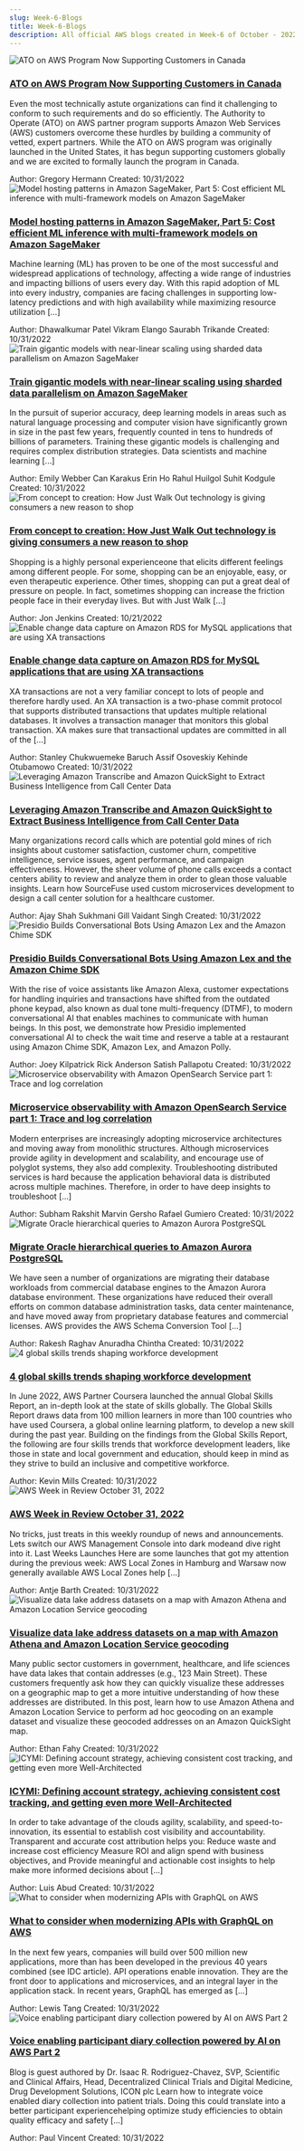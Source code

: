 ```yaml
---
slug: Week-6-Blogs
title: Week-6-Blogs
description: All official AWS blogs created in Week-6 of October - 2022. Checkout the full list of historical blogs at www.awsconcepts.com
---
```

<div class="all-blog-posts">
  <div class="blog-post">
    <div class="top-container">
      <div class="image-container">
          <img src="https://d2908q01vomqb2.cloudfront.net/77de68daecd823babbb58edb1c8e14d7106e83bb/2022/10/31/ATO-on-AWS-Canada-Launch-1-300x150.png" alt="ATO on AWS Program Now Supporting Customers in Canada" class="image"/>
      </div>
      <div class="content">
          <h3><a href="https://aws.amazon.com/blogs/apn/ato-on-aws-program-now-supporting-customers-in-canada/">ATO on AWS Program Now Supporting Customers in Canada</a></h3>
          <p>Even the most technically astute organizations can find it challenging to conform to such requirements and do so efficiently. The Authority to Operate (ATO) on AWS partner program supports Amazon Web Services (AWS) customers overcome these hurdles by building a community of vetted, expert partners. While the ATO on AWS program was originally launched in the United States, it has begun supporting customers globally and we are excited to formally launch the program in Canada.</p>
          <div class="meta-data">
            <span class="meta-item">Author: <span class="primary-text">Gregory Hermann 
</span></span>
            <span>Created: <span class="primary-text">10/31/2022</span></span>
          </div>
      </div>
    </div>
  </div>
  <div class="blog-post">
    <div class="top-container">
      <div class="image-container">
          <img src="" alt="Model hosting patterns in Amazon SageMaker, Part 5: Cost efficient ML inference with multi-framework models on Amazon SageMaker" class="image"/>
      </div>
      <div class="content">
          <h3><a href="https://aws.amazon.com/blogs/machine-learning/part-5-model-hosting-patterns-in-amazon-sagemaker-cost-efficient-ml-inference-with-multi-framework-models-on-amazon-sagemaker/">Model hosting patterns in Amazon SageMaker, Part 5: Cost efficient ML inference with multi-framework models on Amazon SageMaker</a></h3>
          <p>Machine learning (ML) has proven to be one of the most successful and widespread applications of technology, affecting a wide range of industries and impacting billions of users every day. With this rapid adoption of ML into every industry, companies are facing challenges in supporting low-latency predictions and with high availability while maximizing resource utilization [...]</p>
          <div class="meta-data">
            <span class="meta-item">Author: <span class="primary-text">Dhawalkumar Patel 
Vikram Elango 
Saurabh Trikande 
</span></span>
            <span>Created: <span class="primary-text">10/31/2022</span></span>
          </div>
      </div>
    </div>
  </div>
  <div class="blog-post">
    <div class="top-container">
      <div class="image-container">
          <img src="" alt="Train gigantic models with near-linear scaling using sharded data parallelism on Amazon SageMaker" class="image"/>
      </div>
      <div class="content">
          <h3><a href="https://aws.amazon.com/blogs/machine-learning/train-gigantic-models-with-near-linear-scaling-using-sharded-data-parallelism-on-amazon-sagemaker/">Train gigantic models with near-linear scaling using sharded data parallelism on Amazon SageMaker</a></h3>
          <p>In the pursuit of superior accuracy, deep learning models in areas such as natural language processing and computer vision have significantly grown in size in the past few years, frequently counted in tens to hundreds of billions of parameters. Training these gigantic models is challenging and requires complex distribution strategies. Data scientists and machine learning [...]</p>
          <div class="meta-data">
            <span class="meta-item">Author: <span class="primary-text">Emily Webber 
Can Karakus 
Erin Ho 
Rahul Huilgol 
Suhit Kodgule 
</span></span>
            <span>Created: <span class="primary-text">10/31/2022</span></span>
          </div>
      </div>
    </div>
  </div>
  <div class="blog-post">
    <div class="top-container">
      <div class="image-container">
          <img src="https://d2908q01vomqb2.cloudfront.net/c5b76da3e608d34edb07244cd9b875ee86906328/2022/10/20/jwo-omni-300x157.png" alt="From concept to creation: How Just Walk Out technology is giving consumers a new reason to shop" class="image"/>
      </div>
      <div class="content">
          <h3><a href="https://aws.amazon.com/blogs/industries/from-concept-to-creation-how-just-walk-out-technology-is-giving-consumers-a-new-reason-to-shop/">From concept to creation: How Just Walk Out technology is giving consumers a new reason to shop</a></h3>
          <p>Shopping is a highly personal experienceone that elicits different feelings among different people. For some, shopping can be an enjoyable, easy, or even therapeutic experience. Other times, shopping can put a great deal of pressure on people. In fact, sometimes shopping can increase the friction people face in their everyday lives. But with Just Walk [...]</p>
          <div class="meta-data">
            <span class="meta-item">Author: <span class="primary-text">Jon Jenkins 
</span></span>
            <span>Created: <span class="primary-text">10/21/2022</span></span>
          </div>
      </div>
    </div>
  </div>
  <div class="blog-post">
    <div class="top-container">
      <div class="image-container">
          <img src="" alt="Enable change data capture on Amazon RDS for MySQL applications that are using XA transactions" class="image"/>
      </div>
      <div class="content">
          <h3><a href="https://aws.amazon.com/blogs/database/enable-change-data-capture-on-amazon-rds-for-mysql-applications-that-are-using-xa-transactions/">Enable change data capture on Amazon RDS for MySQL applications that are using XA transactions</a></h3>
          <p>XA transactions are not a very familiar concept to lots of people and therefore hardly used. An XA transaction is a two-phase commit protocol that supports distributed transactions that updates multiple relational databases. It involves a transaction manager that monitors this global transaction. XA makes sure that transactional updates are committed in all of the [...]</p>
          <div class="meta-data">
            <span class="meta-item">Author: <span class="primary-text">Stanley Chukwuemeke 
Baruch Assif Osoveskiy 
Kehinde Otubamowo 
</span></span>
            <span>Created: <span class="primary-text">10/31/2022</span></span>
          </div>
      </div>
    </div>
  </div>
  <div class="blog-post">
    <div class="top-container">
      <div class="image-container">
          <img src="https://d2908q01vomqb2.cloudfront.net/77de68daecd823babbb58edb1c8e14d7106e83bb/2022/10/31/SourceFuse-APN-Blog-103122-300x150.png" alt="Leveraging Amazon Transcribe and Amazon QuickSight to Extract Business Intelligence from Call Center Data" class="image"/>
      </div>
      <div class="content">
          <h3><a href="https://aws.amazon.com/blogs/apn/leveraging-amazon-transcribe-and-amazon-quicksight-to-extract-business-intelligence-from-call-center-data/">Leveraging Amazon Transcribe and Amazon QuickSight to Extract Business Intelligence from Call Center Data</a></h3>
          <p>Many organizations record calls which are potential gold mines of rich insights about customer satisfaction, customer churn, competitive intelligence, service issues, agent performance, and campaign effectiveness. However, the sheer volume of phone calls exceeds a contact centers ability to review and analyze them in order to glean those valuable insights. Learn how SourceFuse used custom microservices development to design a call center solution for a healthcare customer.</p>
          <div class="meta-data">
            <span class="meta-item">Author: <span class="primary-text">Ajay Shah 
Sukhmani Gill 
Vaidant Singh 
</span></span>
            <span>Created: <span class="primary-text">10/31/2022</span></span>
          </div>
      </div>
    </div>
  </div>
  <div class="blog-post">
    <div class="top-container">
      <div class="image-container">
          <img src="https://d2908q01vomqb2.cloudfront.net/77de68daecd823babbb58edb1c8e14d7106e83bb/2022/10/31/Presidio-APN-Blog-103122-300x150.png" alt="Presidio Builds Conversational Bots Using Amazon Lex and the Amazon Chime SDK" class="image"/>
      </div>
      <div class="content">
          <h3><a href="https://aws.amazon.com/blogs/apn/presidio-builds-conversational-bots-using-amazon-lex-and-the-amazon-chime-sdk/">Presidio Builds Conversational Bots Using Amazon Lex and the Amazon Chime SDK</a></h3>
          <p>With the rise of voice assistants like Amazon Alexa, customer expectations for handling inquiries and transactions have shifted from the outdated phone keypad, also known as dual tone multi-frequency (DTMF), to modern conversational AI that enables machines to communicate with human beings. In this post, we demonstrate how Presidio implemented conversational AI to check the wait time and reserve a table at a restaurant using Amazon Chime SDK, Amazon Lex, and Amazon Polly.</p>
          <div class="meta-data">
            <span class="meta-item">Author: <span class="primary-text">Joey Kilpatrick 
Rick Anderson 
Satish Pallapotu 
</span></span>
            <span>Created: <span class="primary-text">10/31/2022</span></span>
          </div>
      </div>
    </div>
  </div>
  <div class="blog-post">
    <div class="top-container">
      <div class="image-container">
          <img src="" alt="Microservice observability with Amazon OpenSearch Service part 1: Trace and log correlation" class="image"/>
      </div>
      <div class="content">
          <h3><a href="https://aws.amazon.com/blogs/big-data/part-1-microservice-observability-with-amazon-opensearch-service-trace-and-log-correlation/">Microservice observability with Amazon OpenSearch Service part 1: Trace and log correlation</a></h3>
          <p>Modern enterprises are increasingly adopting microservice architectures and moving away from monolithic structures. Although microservices provide agility in development and scalability, and encourage use of polyglot systems, they also add complexity. Troubleshooting distributed services is hard because the application behavioral data is distributed across multiple machines. Therefore, in order to have deep insights to troubleshoot [...]</p>
          <div class="meta-data">
            <span class="meta-item">Author: <span class="primary-text">Subham Rakshit 
Marvin Gersho 
Rafael Gumiero 
</span></span>
            <span>Created: <span class="primary-text">10/31/2022</span></span>
          </div>
      </div>
    </div>
  </div>
  <div class="blog-post">
    <div class="top-container">
      <div class="image-container">
          <img src="" alt="Migrate Oracle hierarchical queries to Amazon Aurora PostgreSQL" class="image"/>
      </div>
      <div class="content">
          <h3><a href="https://aws.amazon.com/blogs/database/migrate-oracle-hierarchical-queries-to-amazon-aurora-postgresql/">Migrate Oracle hierarchical queries to Amazon Aurora PostgreSQL</a></h3>
          <p>We have seen a number of organizations are migrating their database workloads from commercial database engines to the Amazon Aurora database environment. These organizations have reduced their overall efforts on common database administration tasks, data center maintenance, and have moved away from proprietary database features and commercial licenses. AWS provides the AWS Schema Conversion Tool [...]</p>
          <div class="meta-data">
            <span class="meta-item">Author: <span class="primary-text">Rakesh Raghav 
Anuradha Chintha 
</span></span>
            <span>Created: <span class="primary-text">10/31/2022</span></span>
          </div>
      </div>
    </div>
  </div>
  <div class="blog-post">
    <div class="top-container">
      <div class="image-container">
          <img src="" alt="4 global skills trends shaping workforce development" class="image"/>
      </div>
      <div class="content">
          <h3><a href="https://aws.amazon.com/blogs/publicsector/4-global-skills-trends-shaping-workforce-development/">4 global skills trends shaping workforce development</a></h3>
          <p>In June 2022, AWS Partner Coursera launched the annual Global Skills Report, an in-depth look at the state of skills globally. The Global Skills Report draws data from 100 million learners in more than 100 countries who have used Coursera, a global online learning platform, to develop a new skill during the past year. Building on the findings from the Global Skills Report, the following are four skills trends that workforce development leaders, like those in state and local government and education, should keep in mind as they strive to build an inclusive and competitive workforce.</p>
          <div class="meta-data">
            <span class="meta-item">Author: <span class="primary-text">Kevin Mills 
</span></span>
            <span>Created: <span class="primary-text">10/31/2022</span></span>
          </div>
      </div>
    </div>
  </div>
  <div class="blog-post">
    <div class="top-container">
      <div class="image-container">
          <img src="https://d2908q01vomqb2.cloudfront.net/da4b9237bacccdf19c0760cab7aec4a8359010b0/2022/10/31/AWS-WIR-10.31.22-300x150.png" alt="AWS Week in Review October 31, 2022" class="image"/>
      </div>
      <div class="content">
          <h3><a href="https://aws.amazon.com/blogs/aws/aws-week-in-review-october-31-2022/">AWS Week in Review October 31, 2022</a></h3>
          <p>No tricks, just treats in this weekly roundup of news and announcements. Lets switch our AWS Management Console into dark modeand dive right into it. Last Weeks Launches Here are some launches that got my attention during the previous week: AWS Local Zones in Hamburg and Warsaw now generally available AWS Local Zones help [...]</p>
          <div class="meta-data">
            <span class="meta-item">Author: <span class="primary-text">Antje Barth 
</span></span>
            <span>Created: <span class="primary-text">10/31/2022</span></span>
          </div>
      </div>
    </div>
  </div>
  <div class="blog-post">
    <div class="top-container">
      <div class="image-container">
          <img src="" alt="Visualize data lake address datasets on a map with Amazon Athena and Amazon Location Service geocoding" class="image"/>
      </div>
      <div class="content">
          <h3><a href="https://aws.amazon.com/blogs/publicsector/visualize-data-lake-address-datasets-map-amazon-athena-amazon-location-service-geocoding/">Visualize data lake address datasets on a map with Amazon Athena and Amazon Location Service geocoding</a></h3>
          <p>Many public sector customers in government, healthcare, and life sciences have data lakes that contain addresses (e.g., 123 Main Street). These customers frequently ask how they can quickly visualize these addresses on a geographic map to get a more intuitive understanding of how these addresses are distributed. In this post, learn how to use Amazon Athena and Amazon Location Service to perform ad hoc geocoding on an example dataset and visualize these geocoded addresses on an Amazon QuickSight map.</p>
          <div class="meta-data">
            <span class="meta-item">Author: <span class="primary-text">Ethan Fahy 
</span></span>
            <span>Created: <span class="primary-text">10/31/2022</span></span>
          </div>
      </div>
    </div>
  </div>
  <div class="blog-post">
    <div class="top-container">
      <div class="image-container">
          <img src="https://d2908q01vomqb2.cloudfront.net/2e01e17467891f7c933dbaa00e1459d23db3fe4f/2022/11/08/icymi-Defining-account-strategy-achieving-consistent-cost-tracking-and-getting-even-more-Well-Architected-300x157.png" alt="ICYMI: Defining account strategy, achieving consistent cost tracking, and getting even more Well-Architected" class="image"/>
      </div>
      <div class="content">
          <h3><a href="https://aws.amazon.com/blogs/aws-cloud-financial-management/defining-account-strategy-achieving-consistent-cost-tracking-and-getting-even-more-well-architected/">ICYMI: Defining account strategy, achieving consistent cost tracking, and getting even more Well-Architected</a></h3>
          <p>In order to take advantage of the clouds agility, scalability, and speed-to-innovation, its essential to establish cost visibility and accountability. Transparent and accurate cost attribution helps you: Reduce waste and increase cost efficiency Measure ROI and align spend with business objectives, and Provide meaningful and actionable cost insights to help make more informed decisions about [...]</p>
          <div class="meta-data">
            <span class="meta-item">Author: <span class="primary-text">Luis Abud 
</span></span>
            <span>Created: <span class="primary-text">10/31/2022</span></span>
          </div>
      </div>
    </div>
  </div>
  <div class="blog-post">
    <div class="top-container">
      <div class="image-container">
          <img src="https://d2908q01vomqb2.cloudfront.net/fc074d501302eb2b93e2554793fcaf50b3bf7291/2022/10/21/Fig1-how-graphql-works-300x122.png" alt="What to consider when modernizing APIs with GraphQL on AWS" class="image"/>
      </div>
      <div class="content">
          <h3><a href="https://aws.amazon.com/blogs/architecture/what-to-consider-when-modernizing-apis-with-graphql-on-aws/">What to consider when modernizing APIs with GraphQL on AWS</a></h3>
          <p>In the next few years, companies will build over 500 million new applications, more than has been developed in the previous 40 years combined (see IDC article). API operations enable innovation. They are the front door to applications and microservices, and an integral layer in the application stack. In recent years, GraphQL has emerged as [...]</p>
          <div class="meta-data">
            <span class="meta-item">Author: <span class="primary-text">Lewis Tang 
</span></span>
            <span>Created: <span class="primary-text">10/31/2022</span></span>
          </div>
      </div>
    </div>
  </div>
  <div class="blog-post">
    <div class="top-container">
      <div class="image-container">
          <img src="https://d2908q01vomqb2.cloudfront.net/c5b76da3e608d34edb07244cd9b875ee86906328/2022/10/24/Voice-enabling-participant-diary-collection-powered-by-AI-on-AWS--Part-2-300x155.png" alt="Voice enabling participant diary collection powered by AI on AWS Part 2" class="image"/>
      </div>
      <div class="content">
          <h3><a href="https://aws.amazon.com/blogs/industries/voice-enabling-participant-diary-collection-powered-by-ai-on-aws-part-2/">Voice enabling participant diary collection powered by AI on AWS Part 2</a></h3>
          <p>Blog is guest authored by Dr. Isaac R. Rodriguez-Chavez, SVP, Scientific and Clinical Affairs, Head, Decentralized Clinical Trials and Digital Medicine, Drug Development Solutions, ICON plc Learn how to integrate voice enabled diary collection into patient trials. Doing this could translate into a better participant experiencehelping optimize study efficiencies to obtain quality efficacy and safety [...]</p>
          <div class="meta-data">
            <span class="meta-item">Author: <span class="primary-text">Paul Vincent 
</span></span>
            <span>Created: <span class="primary-text">10/31/2022</span></span>
          </div>
      </div>
    </div>
  </div>
</div>
